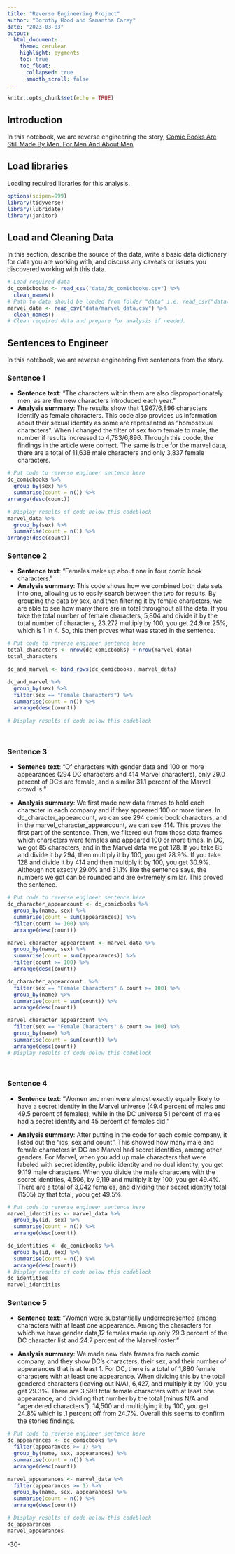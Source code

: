 ```yaml
---
title: "Reverse Engineering Project"
author: "Dorothy Hood and Samantha Carey"
date: "2023-03-03"
output:
  html_document:
    theme: cerulean
    highlight: pygments
    toc: true
    toc_float:
      collapsed: true
      smooth_scroll: false
---
```


```r
knitr::opts_chunk$set(echo = TRUE)
```

## Introduction 

In this notebook, we are reverse engineering the story, [Comic Books Are Still Made By Men, For Men And About Men](https://fivethirtyeight.com/features/women-in-comic-books/)

## Load libraries

Loading required libraries for this analysis.

```r
options(scipen=999)
library(tidyverse)
library(lubridate)
library(janitor)

```

## Load and Cleaning Data

In this section, describe the source of the data, write a basic data dictionary for data you are working with, and discuss any caveats or issues you discovered working with this data. 

```r
# Load required data
dc_comicbooks <- read_csv("data/dc_comicbooks.csv") %>% 
  clean_names()
# Path to data should be loaded from folder "data" i.e. read_csv("data/name_of_data.csv")
marvel_data <- read_csv("data/marvel_data.csv") %>% 
  clean_names()
# Clean required data and prepare for analysis if needed. 


```

## Sentences to Engineer
In this notebook, we are reverse engineering five sentences from the story.

### Sentence 1

* **Sentence text**: "The characters within them are also disproportionately men, as are the new characters introduced each year."
* **Analysis summary**: The results show that 1,967/6,896 characters identify as female characters. This code also provides us information about their sexual identity as some are represented as "homosexual characters". When I changed the filter of sex from female to male, the number if results increased to 4,783/6,896. Through this coode, the findings in the article were correct. The same is true for the marvel data, there are a total of 11,638 male characters and only 3,837 female characters. 

```r
# Put code to reverse engineer sentence here
dc_comicbooks %>%
  group_by(sex) %>% 
  summarise(count = n()) %>% 
arrange(desc(count))

# Display results of code below this codeblock
marvel_data %>%
  group_by(sex) %>% 
  summarise(count = n()) %>% 
arrange(desc(count))
```

### Sentence 2

* **Sentence text**: "Females make up about one in four comic book characters."
* **Analysis summary**: This code shows how we combined both data sets into one, allowing us to easily search between the two for results. By grouping the data by sex, and then filtering it by female characters, we are able to see how many there are in total throughout all the data. If you take the total number of female characters, 5,804 and divide it by the total number of characters, 23,272 multiply by 100, you get 24.9 or 25%, which is 1 in 4. So, this then proves what was stated in the sentence. 

```r
# Put code to reverse engineer sentence here
total_characters <- nrow(dc_comicbooks) + nrow(marvel_data)
total_characters

dc_and_marvel <- bind_rows(dc_comicbooks, marvel_data)

dc_and_marvel %>% 
  group_by(sex) %>% 
  filter(sex == "Female Characters") %>% 
  summarise(count = n()) %>% 
  arrange(desc(count))
  
# Display results of code below this codeblock

  
```

### Sentence 3

* **Sentence text**: "Of characters with gender data and 100 or more appearances (294 DC characters and 414 Marvel characters), only 29.0 percent of DC’s are female, and a similar 31.1 percent of the Marvel crowd is."

* **Analysis summary**: We first made new data frames to hold each character in each company and if they appeared 100 or more times. In dc_character_appearcount, we can see 294 comic book characters, and in the marvel_character_appearcount, we can see 414. This proves the first part of the sentence. Then, we filtered out from those data frames which characters were females and appeared 100 or more times. In DC, we got 85 characters, and in the Marvel data we got 128. If you take 85 and divide it by 294, then multiply it by 100, you get 28.9%. If you take 128 and divide it by 414 and then multiply it by 100, you get 30.9%. Although not exactly 29.0% and 31.1% like the sentence says, the numbers we got can be rounded and are extremely similar. This proved the sentence. 

```r
# Put code to reverse engineer sentence here
dc_character_appearcount <- dc_comicbooks %>% 
  group_by(name, sex) %>% 
  summarise(count = sum(appearances)) %>% 
  filter(count >= 100) %>% 
  arrange(desc(count))

marvel_character_appearcount <- marvel_data %>% 
  group_by(name, sex) %>% 
  summarise(count = sum(appearances)) %>% 
  filter(count >= 100) %>% 
  arrange(desc(count))

dc_character_appearcount  %>% 
  filter(sex == "Female Characters" & count >= 100) %>% 
  group_by(name) %>%
  summarise(count = sum(count)) %>% 
  arrange(desc(count))

marvel_character_appearcount %>% 
  filter(sex == "Female Characters" & count >= 100) %>% 
  group_by(name) %>%
  summarise(count = sum(count)) %>% 
  arrange(desc(count))
# Display results of code below this codeblock

  
```

### Sentence 4

* **Sentence text**: "Women and men were almost exactly equally likely to have a secret identity in the Marvel universe (49.4 percent of males and 49.5 percent of females), while in the DC universe 51 percent of males had a secret identity and 45 percent of females did."

* **Analysis summary**: After putting in the code for each comic company, it listed out the "ids, sex and count". This showed how many male and female characters in DC and Marvel had secret identities, among other genders. For Marvel, when you add up male characters that were labeled with secret identity, public identity and no dual identity, you get 9,119 male characters. When you divide the male characters with the secret identities, 4,506, by 9,119 and multiply it by 100, you get 49.4%. There are a total of 3,042 females, and dividing their secret identity total (1505) by that total, yoou get 49.5%.

```r
# Put code to reverse engineer sentence here
marvel_identities <- marvel_data %>% 
  group_by(id, sex) %>% 
  summarise(count = n()) %>% 
  arrange(desc(count))

dc_identities <- dc_comicbooks %>% 
  group_by(id, sex) %>% 
  summarise(count = n()) %>% 
  arrange(desc(count))
# Display results of code below this codeblock
dc_identities
marvel_identities
```

### Sentence 5

* **Sentence text**: "Women were substantially underrepresented among characters with at least one appearance. Among the characters for which we have gender data,12 females made up only 29.3 percent of the DC character list and 24.7 percent of the Marvel roster."

* **Analysis summary**: We made new data frames fro each comic company, and they show DC's characters, their sex, and their number of appearances that is at least 1. For DC, there is a total of 1,880 female characters with at least one appearance. When dividing this by the total gendered characters (leaving out N/A), 6,427, and multiply it by 100, you get 29.3%. There are 3,598 total female characters with at least one appearance, and dividing that number by the total (minus N/A and "agendered characters"), 14,500 and multiplying it by 100, you get 24.8% which is .1 percent off from 24.7%. Overall this seems to confirm the stories findings. 

```r
# Put code to reverse engineer sentence here
dc_appearances <- dc_comicbooks %>% 
  filter(appearances >= 1) %>% 
  group_by(name, sex, appearances) %>% 
  summarise(count = n()) %>% 
  arrange(desc(count))

marvel_appearances <- marvel_data %>% 
  filter(appearances >= 1) %>% 
  group_by(name, sex, appearances) %>% 
  summarise(count = n()) %>% 
  arrange(desc(count))

# Display results of code below this codeblock
dc_appearances
marvel_appearances
```

-30-
